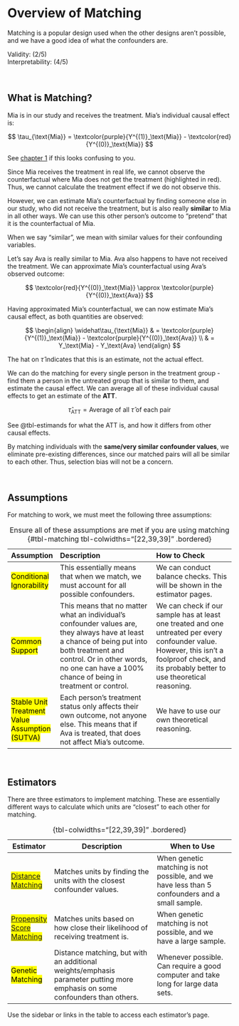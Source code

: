 # Overview of Matching {.unnumbered}

Matching is a popular design used when the other designs aren't possible, and we have a good idea of what the confounders are.

```{=html}
<div>
  Validity:  <i class="fas fa-star"></i><i class="fas fa-star"></i><i class="far fa-star"></i><i class="far fa-star"></i><i class="far fa-star"></i><span> (2/5)</span>
</div>
<div>
  Interpretability:  <i class="fas fa-star"></i><i class="fas fa-star"></i><i class="fas fa-star"></i><i class="fas fa-star"></i><i class="far fa-star"></i><span> (4/5)</span>
</div>
```
<br />

## What is Matching?

Mia is in our study and receives the treatment. Mia's individual causal effect is:

$$
\tau_{\text{Mia}} = \textcolor{purple}{Y^{(1)}_\text{Mia}} - \textcolor{red}{Y^{(0)}_\text{Mia}}
$$

::: aside
See [chapter 1](frameworks.qmd) if this looks confusing to you.
:::

Since Mia receives the treatment in real life, we cannot observe the counterfactual where Mia does not get the treatment (highlighted in red). Thus, we cannot calculate the treatment effect if we do not observe this.

However, we can estimate Mia's counterfactual by finding someone else in our study, who did not receive the treatment, but is also really **similar** to Mia in all other ways. We can use this other person's outcome to "pretend" that it is the counterfactual of Mia.

::: aside
When we say "similar", we mean with similar values for their confounding variables.
:::

Let's say Ava is really similar to Mia. Ava also happens to have not received the treatment. We can approximate Mia's counterfactual using Ava's observed outcome:

$$
\textcolor{red}{Y^{(0)}_\text{Mia}} \approx \textcolor{purple}{Y^{(0)}_\text{Ava}}
$$

Having approximated Mia's counterfactual, we can now estimate Mia's causal effect, as both quantities are observed:

$$
\begin{align}
\widehat\tau_{\text{Mia}} & = \textcolor{purple}{Y^{(1)}_\text{Mia}} - \textcolor{purple}{Y^{(0)}_\text{Ava}} \\ 
& = Y_\text{Mia} - Y_\text{Ava}
\end{align}
$$

::: aside
The hat on $\hat\tau$ indicates that this is an estimate, not the actual effect.
:::

We can do the matching for every single person in the treatment group - find them a person in the untreated group that is similar to them, and estimate the causal effect. We can average all of these individual causal effects to get an estimate of the **ATT**.

$$
\widehat\tau_\text{ATT} = \text{Average of all } \widehat\tau \text{ of each pair}
$$

::: aside
See @tbl-estimands for what the ATT is, and how it differs from other causal effects.
:::

By matching individuals with the **same/very similar confounder values**, we eliminate pre-existing differences, since our matched pairs will all be similar to each other. Thus, selection bias will not be a concern.

<br />

## Assumptions

For matching to work, we must meet the following three assumptions:

| Assumption                                              | Description                                                                                                                                                                                                                               | How to Check                                                                                                                                                                                   |
|:--------------------------------------------------------|:------------------------------------------------------------------------------------------------------------------------------------------------------------------------------------------------------------------------------------------|:-----------------------------------------------------------------------------------------------------------------------------------------------------------------------------------------------|
| [Conditional Ignorability]{.mark}                       | This essentially means that when we match, we must account for all possible confounders.                                                                                                                                                  | We can conduct balance checks. This will be shown in the estimator pages.                                                                                                                      |
| [Common Support]{.mark}                                 | This means that no matter what an individual's confounder values are, they always have at least a chance of being put into both treatment and control. Or in other words, no one can have a 100% chance of being in treatment or control. | We can check if our sample has at least one treated and one untreated per every confounder value. However, this isn't a foolproof check, and its probably better to use theoretical reasoning. |
| [Stable Unit Treatment Value Assumption (SUTVA)]{.mark} | Each person's treatment status only affects their own outcome, not anyone else. This means that if Ava is treated, that does not affect Mia's outcome.                                                                                    | We have to use our own theoretical reasoning.                                                                                                                                                  |

: Ensure all of these assumptions are met if you are using matching {#tbl-matching tbl-colwidths="\[22,39,39\]" .bordered}

<br />

## Estimators

There are three estimators to implement matching. These are essentially different ways to calculate which units are "closest" to each other for matching.

| Estimator                                        | Description                                                                                                                 | When to Use                                                                                    |
|--------------------------------------------------|-----------------------------------------------------------------------------------------------------------------------------|------------------------------------------------------------------------------------------------|
| [[Distance Matching](distance.qmd)]{.mark}       | Matches units by finding the units with the closest confounder values.                                                      | When genetic matching is not possible, and we have less than 5 confounders and a small sample. |
| [[Propensity Score Matching](pscore.qmd)]{.mark} | Matches units based on how close their likelihood of receiving treatment is.                                                | When genetic matching is not possible, and we have a large sample.                             |
| [Genetic Matching]{.mark}                        | Distance matching, but with an additional weights/emphasis parameter putting more emphasis on some confounders than others. | Whenever possible. Can require a good computer and take long for large data sets.              |

: {tbl-colwidths="\[22,39,39\]" .bordered}

Use the sidebar or links in the table to access each estimator's page.
